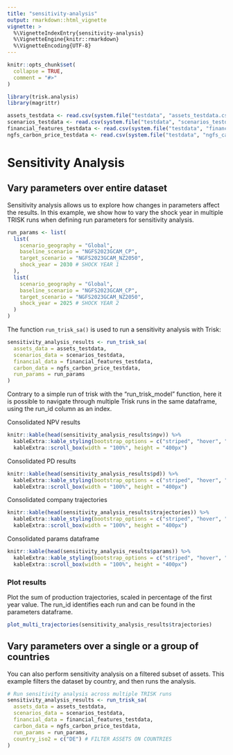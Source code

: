 ```yaml
---
title: "sensitivity-analysis"
output: rmarkdown::html_vignette
vignette: >
  %\VignetteIndexEntry{sensitivity-analysis}
  %\VignetteEngine{knitr::rmarkdown}
  %\VignetteEncoding{UTF-8}
---
```


```r
knitr::opts_chunk$set(
  collapse = TRUE,
  comment = "#>"
)
```

```r
library(trisk.analysis)
library(magrittr)
```


```r
assets_testdata <- read.csv(system.file("testdata", "assets_testdata.csv", package = "trisk.model"))
scenarios_testdata <- read.csv(system.file("testdata", "scenarios_testdata.csv", package = "trisk.model"))
financial_features_testdata <- read.csv(system.file("testdata", "financial_features_testdata.csv", package = "trisk.model"))
ngfs_carbon_price_testdata <- read.csv(system.file("testdata", "ngfs_carbon_price_testdata.csv", package = "trisk.model"))
```

# Sensitivity Analysis

## Vary parameters over entire dataset

Sensitivity analysis allows us to explore how changes in parameters affect the results. In this example, we show how to vary the shock year in multiple TRISK runs when defining run parameters for sensitivity analysis. 

```r
run_params <- list(
  list(
    scenario_geography = "Global",
    baseline_scenario = "NGFS2023GCAM_CP",
    target_scenario = "NGFS2023GCAM_NZ2050",
    shock_year = 2030 # SHOCK YEAR 1
  ),
  list(
    scenario_geography = "Global",
    baseline_scenario = "NGFS2023GCAM_CP",
    target_scenario = "NGFS2023GCAM_NZ2050",
    shock_year = 2025 # SHOCK YEAR 2
  )
)
```


The function `run_trisk_sa()` is used to run a sensitivity analysis with Trisk:
```r
sensitivity_analysis_results <- run_trisk_sa(
  assets_data = assets_testdata,
  scenarios_data = scenarios_testdata,
  financial_data = financial_features_testdata,
  carbon_data = ngfs_carbon_price_testdata,
  run_params = run_params
)
```

Contrary to a simple run of trisk with the "run_trisk_model" function, here it is possible to navigate through multiple Trisk runs in the same dataframe, using the run_id column as an index.

Consolidated NPV results

```r
knitr::kable(head(sensitivity_analysis_results$npv)) %>%
  kableExtra::kable_styling(bootstrap_options = c("striped", "hover", "condensed")) %>%
  kableExtra::scroll_box(width = "100%", height = "400px")
```

Consolidated PD results

```r
knitr::kable(head(sensitivity_analysis_results$pd)) %>%
  kableExtra::kable_styling(bootstrap_options = c("striped", "hover", "condensed")) %>%
  kableExtra::scroll_box(width = "100%", height = "400px")
```

Consolidated company trajectories

```r
knitr::kable(head(sensitivity_analysis_results$trajectories)) %>%
  kableExtra::kable_styling(bootstrap_options = c("striped", "hover", "condensed")) %>%
  kableExtra::scroll_box(width = "100%", height = "400px")
```

Consolidated params dataframe

```r
knitr::kable(head(sensitivity_analysis_results$params)) %>%
  kableExtra::kable_styling(bootstrap_options = c("striped", "hover", "condensed")) %>%
  kableExtra::scroll_box(width = "100%", height = "400px")
```

### Plot results

Plot the sum of production trajectories, scaled in percentage of the first year value. The run_id identifies each run and can be found in the parameters dataframe.

```r
plot_multi_trajectories(sensitivity_analysis_results$trajectories)
```

## Vary parameters over a single or a group of countries

You can also perform sensitivity analysis on a filtered subset of assets. This example filters the dataset by country, and then runs the analysis.

```r
# Run sensitivity analysis across multiple TRISK runs
sensitivity_analysis_results <- run_trisk_sa(
  assets_data = assets_testdata,
  scenarios_data = scenarios_testdata,
  financial_data = financial_features_testdata,
  carbon_data = ngfs_carbon_price_testdata,
  run_params = run_params,
  country_iso2 = c("DE") # FILTER ASSETS ON COUNTRIES
)
```
